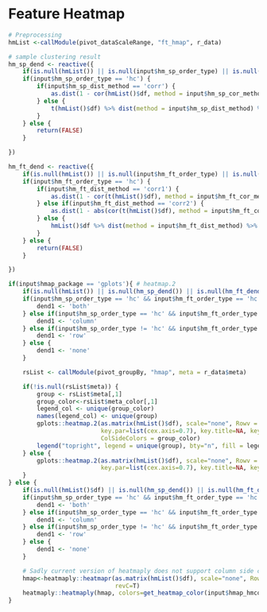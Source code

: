 
# Feature Heatmap

```r
# Preprocessing
hmList <-callModule(pivot_dataScaleRange, "ft_hmap", r_data)

# sample clustering result
hm_sp_dend <- reactive({
    if(is.null(hmList()) || is.null(input$hm_sp_order_type) || is.null(input$hm_sp_dist_method)) return()
    if(input$hm_sp_order_type == 'hc') {
        if(input$hm_sp_dist_method == 'corr') {
            as.dist(1 - cor(hmList()$df, method = input$hm_sp_cor_method)) %>% hclust(method = input$hm_sp_agglo_method) %>% as.dendrogram()
        } else {
            t(hmList()$df) %>% dist(method = input$hm_sp_dist_method) %>% hclust(method = input$hm_sp_agglo_method) %>% as.dendrogram()
        }
    } else {
        return(FALSE)
    }

})

hm_ft_dend <- reactive({
    if(is.null(hmList()) || is.null(input$hm_ft_order_type) || is.null(input$hm_ft_dist_method)) return()
    if(input$hm_ft_order_type == 'hc') {
        if(input$hm_ft_dist_method == 'corr1') {
            as.dist(1 - cor(t(hmList()$df), method = input$hm_ft_cor_method)) %>% hclust(method = input$hm_ft_agglo_method) %>% as.dendrogram()
        } else if(input$hm_ft_dist_method == 'corr2') {
            as.dist(1 - abs(cor(t(hmList()$df), method = input$hm_ft_cor_method))) %>% hclust(method = input$hm_ft_agglo_method) %>% as.dendrogram()
        } else {
            hmList()$df %>% dist(method = input$hm_ft_dist_method) %>% hclust(method = input$hm_ft_agglo_method) %>% as.dendrogram()
        }
    } else {
        return(FALSE)
    }

})
```

```r

if(input$hmap_package == 'gplots'){ # heatmap.2
    if(is.null(hmList()) || is.null(hm_sp_dend()) || is.null(hm_ft_dend())) return ()
    if(input$hm_sp_order_type == 'hc' && input$hm_ft_order_type == 'hc') {
        dend1 <- 'both'
    } else if(input$hm_sp_order_type == 'hc' && input$hm_ft_order_type != 'hc') {
        dend1 <- 'column'
    } else if(input$hm_sp_order_type != 'hc' && input$hm_ft_order_type == 'hc') {
        dend1 <- 'row'
    } else {
        dend1 <- 'none'
    }

    rsList <- callModule(pivot_groupBy, "hmap", meta = r_data$meta)

    if(!is.null(rsList$meta)) {
        group <- rsList$meta[,1]
        group_color<-rsList$meta_color[,1]
        legend_col <- unique(group_color)
        names(legend_col) <- unique(group)
        gplots::heatmap.2(as.matrix(hmList()$df), scale="none", Rowv = hm_ft_dend(), Colv = hm_sp_dend(), dendrogram=dend1, trace="none", col=get_heatmap_color(input$hmap_hmcolor),
                          key.par=list(cex.axis=0.7), key.title=NA, key.xlab="  ", key.ylab=NA, keysize=.7, density.info="density", revC=T, cexCol = 1.2, margins=c(10,15),
                          ColSideColors = group_color)
        legend("topright", legend = unique(group), bty="n", fill = legend_col, text.col = legend_col, border=FALSE, y.intersp = 1.2, cex = 0.9)
    } else {
        gplots::heatmap.2(as.matrix(hmList()$df), scale="none", Rowv = hm_ft_dend(), Colv = hm_sp_dend(), dendrogram=dend1, trace="none", col=get_heatmap_color(input$hmap_hmcolor),
                          key.par=list(cex.axis=0.7), key.title=NA, key.xlab="  ", key.ylab=NA, keysize=.7, density.info="density", revC=T, cexCol = 1.2, margins=c(8,6))
    }
} else {
    if(is.null(hmList()$df) || is.null(hm_sp_dend()) || is.null(hm_ft_dend())) return ()
    if(input$hm_sp_order_type == 'hc' && input$hm_ft_order_type == 'hc') {
        dend1 <- 'both'
    } else if(input$hm_sp_order_type == 'hc' && input$hm_ft_order_type != 'hc') {
        dend1 <- 'column'
    } else if(input$hm_sp_order_type != 'hc' && input$hm_ft_order_type == 'hc') {
        dend1 <- 'row'
    } else {
        dend1 <- 'none'
    }

    # Sadly current version of heatmaply does not support column side coloring... advantage compared to d3heatmap is speed...
    hmap<-heatmaply::heatmapr(as.matrix(hmList()$df), scale="none", Rowv = hm_ft_dend(), Colv = hm_sp_dend(), dendrogram=dend1,
                              revC=T)
    heatmaply::heatmaply(hmap, colors=get_heatmap_color(input$hmap_hmcolor))
}


```


